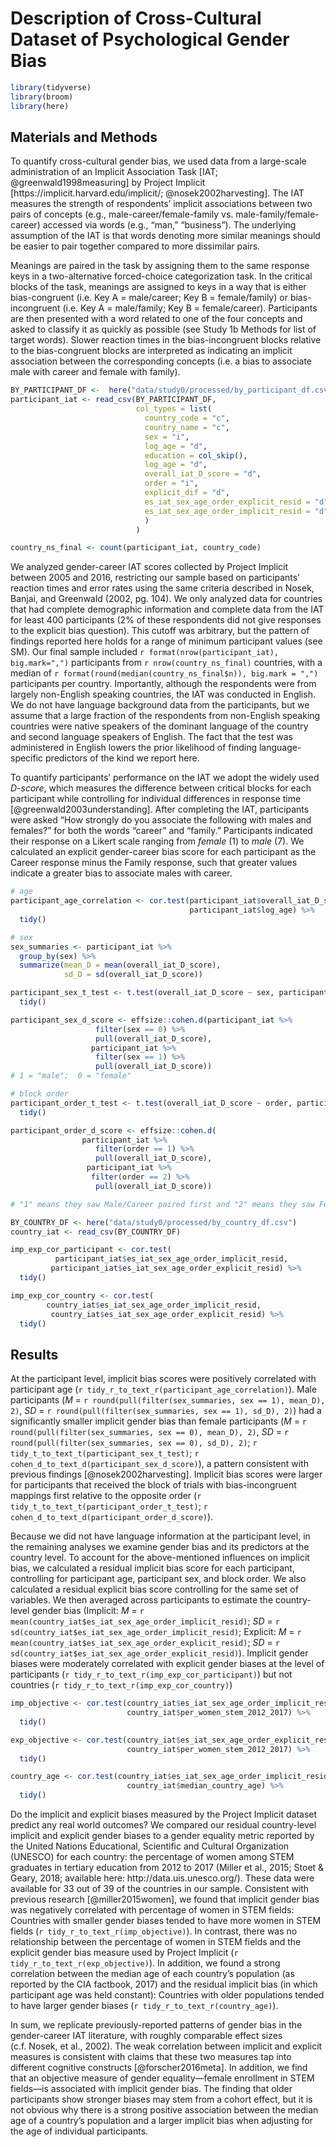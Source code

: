 # Description of Cross-Cultural Dataset of Psychological Gender Bias

```r
library(tidyverse)
library(broom)
library(here)
```
## Materials and Methods
To quantify cross-cultural gender bias, we used data from a large-scale administration of an Implicit  Association Task [IAT; @greenwald1998measuring] by Project Implicit [https://implicit.harvard.edu/implicit/; @nosek2002harvesting]. The IAT measures the strength of respondents' implicit associations between two pairs of concepts (e.g., male-career/female-family vs. male-family/female-career) accessed via words (e.g., “man," “business”). The underlying assumption of the IAT  is that words denoting more similar meanings should be easier to pair together compared to more dissimilar pairs. 

Meanings are paired in the task by assigning them to the same response keys in a two-alternative forced-choice categorization task. In the critical blocks of the task, meanings are assigned to keys in a way that is either bias-congruent (i.e.\ Key A = male/career; Key B = female/family) or bias-incongruent (i.e.\ Key A = male/family; Key B = female/career). Participants are then presented with a word related to one of the four concepts and asked to classify it as quickly as possible (see Study 1b Methods for list of target words). Slower reaction times in the bias-incongruent blocks relative to the bias-congruent blocks are interpreted as indicating an implicit association between the corresponding concepts (i.e.\ a bias to associate male with career and female with family).

```r
BY_PARTICIPANT_DF <-  here("data/study0/processed/by_participant_df.csv")
participant_iat <- read_csv(BY_PARTICIPANT_DF, 
                            col_types = list(
                              country_code = "c",
                              country_name = "c",
                              sex = "i", 
                              log_age = "d",
                              education = col_skip(), 
                              log_age = "d",
                              overall_iat_D_score = "d",
                              order = "i", 
                              explicit_dif = "d",
                              es_iat_sex_age_order_explicit_resid = "d", 
                              es_iat_sex_age_order_implicit_resid = "d"
                              )
                            )

country_ns_final <- count(participant_iat, country_code)
```

We analyzed gender-career IAT scores collected by Project Implicit between 2005 and 2016, restricting our sample based on participants' reaction times and error rates using the same criteria described in Nosek, Banjai, and Greenwald (2002, pg.\ 104). We only analyzed data for countries that had complete demographic information and complete data from the IAT for least 400 participants (2% of these respondents did not give responses to the explicit bias question). This cutoff was arbitrary, but the pattern of findings reported here holds for a range of minimum participant values (see SM\footnote{SM available here: \url{https://mollylewis.shinyapps.io/iatlang_SI/}; All data and code available here: \url{https://github.com/mllewis/IATLANG}}). Our final sample included `r format(nrow(participant_iat), big.mark=",")` participants from `r nrow(country_ns_final)` countries, with a median of `r format(round(median(country_ns_final$n)), big.mark = ",")` participants per country. Importantly, although the respondents were from largely non-English speaking countries, the IAT was conducted in English. We do not have language background data from the participants, but we assume that a large fraction of the respondents from non-English speaking countries were native speakers of the dominant language of the country and second language speakers of English. The fact that the test was administered in English lowers the prior likelihood of finding language-specific predictors of the kind we report here. 

To quantify participants' performance on the IAT we adopt the widely used _D-score_, which measures the difference between critical blocks for each participant while controlling for  individual differences in response time [@greenwald2003understanding]. After completing the IAT, participants were asked "How strongly do you associate the following with males and females?" for both the words "career" and "family." Participants indicated their response on a Likert scale ranging from _female_ (1) to _male_ (7). We calculated an explicit gender-career bias score for each participant as the Career response minus the Family response, such that greater values indicate a greater bias to associate males with career. 

```r
# age
participant_age_correlation <- cor.test(participant_iat$overall_iat_D_score,
                                        participant_iat$log_age) %>%
  tidy()

# sex
sex_summaries <- participant_iat %>%
  group_by(sex) %>%
  summarize(mean_D = mean(overall_iat_D_score),
            sd_D = sd(overall_iat_D_score))

participant_sex_t_test <- t.test(overall_iat_D_score ~ sex, participant_iat) %>%
  tidy()

participant_sex_d_score <- effsize::cohen.d(participant_iat %>% 
                   filter(sex == 0) %>%
                   pull(overall_iat_D_score),
                  participant_iat %>% 
                   filter(sex == 1) %>%
                   pull(overall_iat_D_score)) 
# 1 = "male";  0 = "female"

# block order
participant_order_t_test <- t.test(overall_iat_D_score ~ order, participant_iat) %>%
  tidy()

participant_order_d_score <- effsize::cohen.d(
                participant_iat %>% 
                   filter(order == 1) %>%
                   pull(overall_iat_D_score),
                 participant_iat %>% 
                  filter(order == 2) %>%
                   pull(overall_iat_D_score)) 

# "1" means they saw Male/Career paired first and "2" means they saw Female/Career paired first. 
```


```r
BY_COUNTRY_DF <- here("data/study0/processed/by_country_df.csv")
country_iat <- read_csv(BY_COUNTRY_DF)

imp_exp_cor_participant <- cor.test(
          participant_iat$es_iat_sex_age_order_implicit_resid,
         participant_iat$es_iat_sex_age_order_explicit_resid) %>%
  tidy()

imp_exp_cor_country <- cor.test(
        country_iat$es_iat_sex_age_order_implicit_resid,
         country_iat$es_iat_sex_age_order_explicit_resid) %>%
  tidy()
```

## Results
At the participant level, implicit bias scores were positively correlated with
participant age (`r tidy_r_to_text_r(participant_age_correlation)`). Male participants (_M_ = `r round(pull(filter(sex_summaries, sex == 1), mean_D), 2)`, _SD_ = `r round(pull(filter(sex_summaries, sex == 1), sd_D), 2)`) had a significantly smaller implicit gender bias than female participants (_M_ = `r  round(pull(filter(sex_summaries, sex == 0), mean_D), 2)`, _SD_ = `r round(pull(filter(sex_summaries, sex == 0), sd_D), 2)`; `r tidy_t_to_text_t(participant_sex_t_test)`; `r cohen_d_to_text_d(participant_sex_d_score)`), a pattern consistent with previous findings [@nosek2002harvesting]. Implicit bias scores were larger for participants that received the block of trials with bias-incongruent mappings first relative to the opposite order  (`r tidy_t_to_text_t(participant_order_t_test)`; `r cohen_d_to_text_d(participant_order_d_score)`).

Because we did not have language information at the participant level, in the remaining analyses we examine gender bias and its predictors at the country level. To account for the above-mentioned influences on implicit bias, we calculated a residual implicit bias score for each participant, controlling for participant age, participant sex, and block order. We also calculated a residual explicit bias score controlling for the same set of variables. We then averaged across participants to estimate the country-level gender bias  (Implicit: _M_ = `r mean(country_iat$es_iat_sex_age_order_implicit_resid)`; _SD_ = `r sd(country_iat$es_iat_sex_age_order_implicit_resid)`; Explicit: _M_ = `r mean(country_iat$es_iat_sex_age_order_explicit_resid)`; _SD_ = `r sd(country_iat$es_iat_sex_age_order_explicit_resid)`). Implicit gender biases were moderately correlated with explicit gender biases at the level of participants
(`r tidy_r_to_text_r(imp_exp_cor_participant)`) but not countries (`r tidy_r_to_text_r(imp_exp_cor_country)`)

```r
imp_objective <- cor.test(country_iat$es_iat_sex_age_order_implicit_resid,
                          country_iat$per_women_stem_2012_2017) %>%
  tidy()

exp_objective <- cor.test(country_iat$es_iat_sex_age_order_explicit_resid,
                          country_iat$per_women_stem_2012_2017) %>%
  tidy()

country_age <- cor.test(country_iat$es_iat_sex_age_order_implicit_resid,
                          country_iat$median_country_age) %>%
  tidy()
```

Do the implicit and explicit biases measured by the Project Implicit dataset predict any real world outcomes? We compared our residual country-level implicit and explicit gender biases to a gender equality metric reported by the United Nations Educational, Scientific and Cultural Organization (UNESCO) for each country: the percentage of women among STEM graduates in tertiary education from 2012 to 2017 (Miller et al., 2015; Stoet & Geary, 2018;  available here: http://data.uis.unesco.org/). These data were available for 33 out of 39 of the countries in our sample. Consistent with previous research [@miller2015women], we found that implicit gender bias was negatively correlated with percentage of women in STEM fields: Countries with smaller gender biases tended to have more women in STEM fields (`r tidy_r_to_text_r(imp_objective)`). In contrast, there was no relationship between the percentage of women in STEM fields and the explicit gender bias measure used by Project Implicit (`r tidy_r_to_text_r(exp_objective)`). In addition, we found a strong correlation between the median age of each country's population (as reported by the CIA factbook, 2017) and the residual implicit bias (in which participant age was held constant): Countries with older populations tended to have larger gender biases (`r tidy_r_to_text_r(country_age)`). 

In sum, we replicate previously-reported patterns of gender bias in the gender-career IAT literature, with roughly comparable effect sizes (c.f.\ Nosek, et al., 2002). The weak correlation between implicit and explicit measures is consistent with claims that these two measures tap into different cognitive constructs [@forscher2016meta]. In addition, we find that an objective measure of gender equality---female enrollment in STEM fields---is associated with implicit gender bias. The finding that older participants show stronger biases may stem from a cohort effect, but it is not obvious why there is a strong positive association between the median age of a country's population and a larger implicit bias when adjusting for the age of individual participants.
